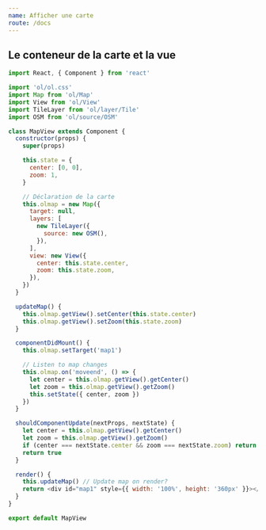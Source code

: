 ```yaml
---
name: Afficher une carte
route: /docs
---
```



## Le conteneur de la carte et la vue

<MapView />

```js static
import React, { Component } from 'react'

import 'ol/ol.css'
import Map from 'ol/Map'
import View from 'ol/View'
import TileLayer from 'ol/layer/Tile'
import OSM from 'ol/source/OSM'

class MapView extends Component {
  constructor(props) {
    super(props)

    this.state = {
      center: [0, 0],
      zoom: 1,
    }

    // Déclaration de la carte
    this.olmap = new Map({
      target: null,
      layers: [
        new TileLayer({
          source: new OSM(),
        }),
      ],
      view: new View({
        center: this.state.center,
        zoom: this.state.zoom,
      }),
    })
  }

  updateMap() {
    this.olmap.getView().setCenter(this.state.center)
    this.olmap.getView().setZoom(this.state.zoom)
  }

  componentDidMount() {
    this.olmap.setTarget('map1')

    // Listen to map changes
    this.olmap.on('moveend', () => {
      let center = this.olmap.getView().getCenter()
      let zoom = this.olmap.getView().getZoom()
      this.setState({ center, zoom })
    })
  }

  shouldComponentUpdate(nextProps, nextState) {
    let center = this.olmap.getView().getCenter()
    let zoom = this.olmap.getView().getZoom()
    if (center === nextState.center && zoom === nextState.zoom) return false
    return true
  }

  render() {
    this.updateMap() // Update map on render?
    return <div id="map1" style={{ width: '100%', height: '360px' }}></div>
  }
}

export default MapView
```